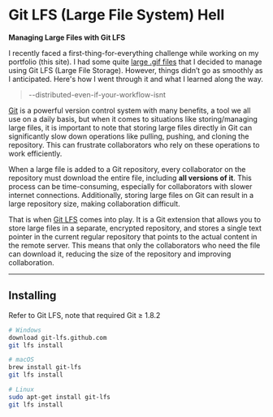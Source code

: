 # Git LFS (Large File System) Hell

**Managing Large Files with Git LFS**

I recently faced a first-thing-for-everything challenge while working on my portfolio (this site). I had some quite [large .gif files](https://ebrahim-ramadan.vercel.app/#Web-UIs) that I decided to manage using Git LFS (Large File Storage). However, things didn’t go as smoothly as I anticipated. Here's how I went through it and what I learned along the way.

> --distributed-even-if-your-workflow-isnt

[Git](https://git-scm.com/) is a powerful version control system with many benefits, a tool we all use on a daily basis, but when it comes to situations like storing/managing large files, it is important to note that storing large files directly in Git can significantly slow down operations like pulling, pushing, and cloning the repository. This can frustrate collaborators who rely on these operations to work efficiently.

When a large file is added to a Git repository, every collaborator on the repository must download the entire file, including **all versions of it**. This process can be time-consuming, especially for collaborators with slower internet connections. Additionally, storing large files on Git can result in a large repository size, making collaboration difficult.

That is when [Git LFS](https://git-lfs.github.com/) comes into play. It is a Git extension that allows you to store large files in a separate, encrypted repository, and stores a single text pointer in the current regular repository that points to the actual content in the remote server. This means that only the collaborators who need the file can download it, reducing the size of the repository and improving collaboration.

---

## Installing

Refer to Git LFS, note that required Git ≥ 1.8.2

```bash
# Windows
download git-lfs.github.com
git lfs install

# macOS
brew install git-lfs
git lfs install

# Linux
sudo apt-get install git-lfs
git lfs install